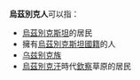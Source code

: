 {{NoteTA
|G1=Country
}}
'''烏茲別克人'''可以指：
* [[烏茲別克斯坦|烏茲別克斯坦]]的居民
* 擁有[[烏茲別克斯坦|烏茲別克斯坦]][[國籍|國籍]]的人
* [[乌兹别克族|乌兹别克族]]
* [[烏茲別克汗|烏茲別克汗]]時代[[欽察|欽察]]草原的居民
{{disambig|Cat=五字消歧义}}